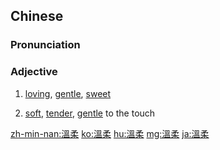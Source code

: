 {{also|温柔}}
==Chinese==
{{zh-forms|s=温柔}}

===Pronunciation===
{{zh-pron
|m=wēnróu
|c=wan1 jau4
|mn=qz,tp,xm:un-liû/kh,zz:un-jiû
|cat=a
}}

===Adjective===
{{zh-adj}}

# {{lb|zh|of a person}} [[loving]], [[gentle]], [[sweet]]
# {{lb|zh|of an object}} [[soft]], [[tender]], [[gentle]] to the touch

[[zh-min-nan:溫柔]]
[[ko:溫柔]]
[[hu:溫柔]]
[[mg:溫柔]]
[[ja:溫柔]]